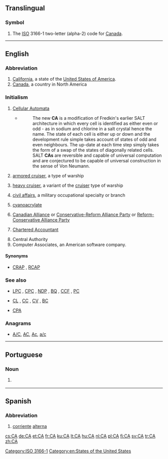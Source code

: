 {{also|Appendix:Variations of "ca"}}
==Translingual==

===Symbol===
{{head|mul|symbol}}
# The [[ISO]] 3166-1 two-letter (alpha-2) code for [[Canada]].

[[Category:ISO 3166-1]]
----

==English==

===Abbreviation===
{{rfc-header|Abbreviation}}
{{head|en|abbreviation}}

# [[California]], a state of the [[United States of America]].
# [[Canada]], a country in North America

===Initialism===
{{rfc-header|Initialism}}
{{head|en|initialism}}

# {{context|computing|lang=en}} [[Cellular Automata]]
#* {{quote-web
    | date = 2012-07-03
    | author = Mike James
    | title = A New Computational Universe - Fredkin's SALT CA
    | site = www.i-programmer.info
    | url = http://www.i-programmer.info/news/112-theory/4445-a-new-computational-universe-fredkins-salt-ca.html
    | accessdate = 2012-10-25}}
#*: The new '''CA''' is a modification of Fredkin's earlier SALT architecture in which every cell is identified as either even or odd  - as in sodium and chlorine in a salt crystal hence the name. The state of each cell is either up or down and the development rule simple takes account of states of odd and even neighbours. The up-date at each time step simply takes the form of a swap of the states of diagonally related cells. SALT '''CAs''' are reversible and capable of universal computation and are conjectured to be capable of universal construction in the sense of Von Neumann.
# {{context|US|nautical|lang=en}} [[armored cruiser]], a type of warship
# {{context|US|nautical|lang=en}} [[heavy cruiser]], a variant of the [[cruiser]] type of warship
# {{context|US|military|lang=en}} [[civil affairs]], a military occupational specialty or branch
# {{context|organic compound|lang=en}} [[cyanoacrylate]]
# {{context|Canada|politics|lang=en}} [[Canadian Alliance]] or [[Conservative-Reform Alliance Party]] or [[Reform-Conservative Alliance Party]]
# {{context|Scotland|Canada|AU|NZ|South Africa|lang=en}} [[w:Chartered Accountant|Chartered Accountant]]
# Central Authority
# Computer Associates, an American software company.

====Synonyms====
* {{sense|Canadian politics}} [[CRAP]] , [[RCAP]]

===See also===
* {{sense|Canadian politics}} [[LPC]] , [[CPC]] , [[NDP]] , [[BQ]] , [[CCF]] , [[PC]]
* {{sense|US navy}} [[CL]] , [[CC]] , [[CV]] , [[BC]]
* {{sense|accountant}} [[CPA]]

===Anagrams===
* [[A/C#English|A/C]], [[AC#English|AC]], [[Ac#English|Ac]], [[a/c#English|a/c]]

[[Category:en:States of the United States]]

----

==Portuguese==

===Noun===
{{pt-noun|f|-}}

# {{lb|pt|electricity}} {{abbreviation of|corrente alternada|lang=pt}} {{l|en|AC}}

----

==Spanish==

===Abbreviation===
{{rfc-header|Abbreviation}}
{{head|es|abbreviation}}

# [[corriente]] [[alterna]] {{gloss|[[AC]] or [[alternating current]]}}

[[cs:CA]]
[[de:CA]]
[[et:CA]]
[[fr:CA]]
[[ku:CA]]
[[lt:CA]]
[[hu:CA]]
[[nl:CA]]
[[pl:CA]]
[[fi:CA]]
[[sv:CA]]
[[tr:CA]]
[[zh:CA]]